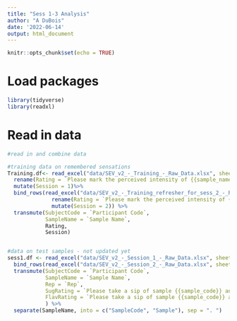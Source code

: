 ---
title: "Sess 1-3 Analysis"
author: "A DuBois"
date: '2022-06-14'
output: html_document
---

```{r setup, include=FALSE}
knitr::opts_chunk$set(echo = TRUE)
```

# Load packages

```{r packages}
library(tidyverse)
library(readxl)

```


# Read in data

```{r read & clean data}

#read in and combine data

#training data on remembered sensations
Training.df<- read_excel("data/SEV_v2_-_Training_-_Raw_Data.xlsx", sheet = 4, skip = 3) %>%
  rename(Rating = `Please mark the perceived intensity of {{sample_name}} exactly as you recorded it on your paper sheet.`)%>%
  mutate(Session = 1)%>%
  bind_rows(read_excel("data/SEV_v2_-_Training_refresher_for_sess_2_-_Raw_Data.xlsx", sheet = 4, skip = 3) %>%
              rename(Rating = `Please mark the perceived intensity of {{sample_name}} on the scale below.(You may also mark them on your paper scale if you would like but it is not required.)`) %>%
              mutate(Session = 2)) %>%
  transmute(SubjectCode = `Participant Code`,
            SampleName = `Sample Name`,
            Rating,
            Session) 


#data on test samples - not updated yet
sess1.df <- read_excel("data/SEV_v2_-_Session_1_-_Raw_Data.xlsx", sheet = 3) %>%
  bind_rows(read_excel("data/SEV_v2_-_Session_2_-_Raw_Data.xlsx", sheet = 4)) %>%
  transmute(SubjectCode = `Participant Code`,
            SampleName = `Sample Name`,
            Rep = `Rep`,
            SugRating = `Please take a sip of sample {{sample_code}} and rate the intensity of sweetness only.Sweetness:  the pleasant taste sensation typically produced by sugars (such as sucrose or glucose)`,
            FlavRating = `Please take a sip of sample {{sample_code}} and rate the intensity of flavor only.Flavor: the combined effect of taste sensations, aromas, and chemical feeling factors (e.g. burn of a chili, cooling of menthol) in the mouth.`
            ) %>%
  separate(SampleName, into = c("SampleCode", "Sample"), sep = ". ")

```
